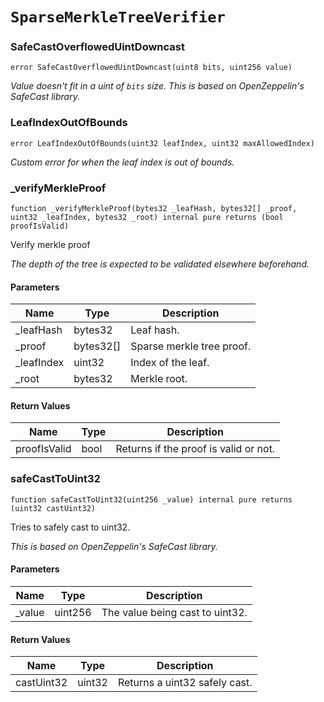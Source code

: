 # `SparseMerkleTreeVerifier`

### SafeCastOverflowedUintDowncast

```solidity
error SafeCastOverflowedUintDowncast(uint8 bits, uint256 value)
```

_Value doesn't fit in a uint of `bits` size.
This is based on OpenZeppelin's SafeCast library._

### LeafIndexOutOfBounds

```solidity
error LeafIndexOutOfBounds(uint32 leafIndex, uint32 maxAllowedIndex)
```

_Custom error for when the leaf index is out of bounds._

### _verifyMerkleProof

```solidity
function _verifyMerkleProof(bytes32 _leafHash, bytes32[] _proof, uint32 _leafIndex, bytes32 _root) internal pure returns (bool proofIsValid)
```

Verify merkle proof

_The depth of the tree is expected to be validated elsewhere beforehand._

#### Parameters

| Name | Type | Description |
| ---- | ---- | ----------- |
| _leafHash | bytes32 | Leaf hash. |
| _proof | bytes32[] | Sparse merkle tree proof. |
| _leafIndex | uint32 | Index of the leaf. |
| _root | bytes32 | Merkle root. |

#### Return Values

| Name | Type | Description |
| ---- | ---- | ----------- |
| proofIsValid | bool | Returns if the proof is valid or not. |

### safeCastToUint32

```solidity
function safeCastToUint32(uint256 _value) internal pure returns (uint32 castUint32)
```

Tries to safely cast to uint32.

_This is based on OpenZeppelin's SafeCast library._

#### Parameters

| Name | Type | Description |
| ---- | ---- | ----------- |
| _value | uint256 | The value being cast to uint32. |

#### Return Values

| Name | Type | Description |
| ---- | ---- | ----------- |
| castUint32 | uint32 | Returns a uint32 safely cast. |

